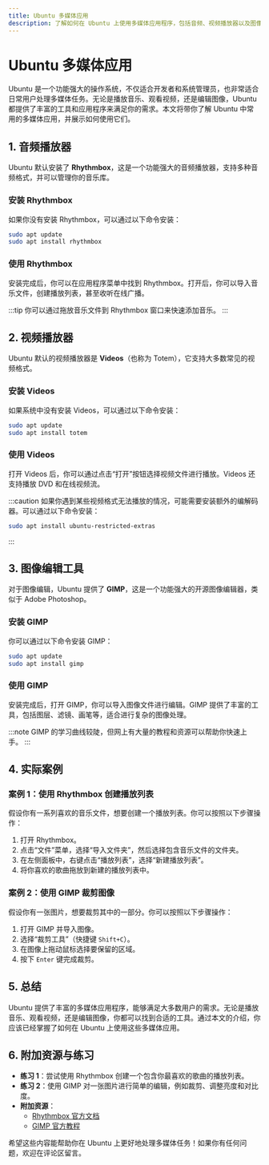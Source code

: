 ```yaml
---
title: Ubuntu 多媒体应用
description: 了解如何在 Ubuntu 上使用多媒体应用程序，包括音频、视频播放器以及图像编辑工具。适合初学者学习如何在 Ubuntu 桌面环境中处理多媒体任务。
---
```


# Ubuntu 多媒体应用

Ubuntu 是一个功能强大的操作系统，不仅适合开发者和系统管理员，也非常适合日常用户处理多媒体任务。无论是播放音乐、观看视频，还是编辑图像，Ubuntu 都提供了丰富的工具和应用程序来满足你的需求。本文将带你了解 Ubuntu 中常用的多媒体应用，并展示如何使用它们。

## 1. 音频播放器

Ubuntu 默认安装了 **Rhythmbox**，这是一个功能强大的音频播放器，支持多种音频格式，并可以管理你的音乐库。

### 安装 Rhythmbox

如果你没有安装 Rhythmbox，可以通过以下命令安装：

```bash
sudo apt update
sudo apt install rhythmbox
```

### 使用 Rhythmbox

安装完成后，你可以在应用程序菜单中找到 Rhythmbox。打开后，你可以导入音乐文件，创建播放列表，甚至收听在线广播。

:::tip
你可以通过拖放音乐文件到 Rhythmbox 窗口来快速添加音乐。
:::

## 2. 视频播放器

Ubuntu 默认的视频播放器是 **Videos**（也称为 Totem），它支持大多数常见的视频格式。

### 安装 Videos

如果系统中没有安装 Videos，可以通过以下命令安装：

```bash
sudo apt update
sudo apt install totem
```

### 使用 Videos

打开 Videos 后，你可以通过点击“打开”按钮选择视频文件进行播放。Videos 还支持播放 DVD 和在线视频流。

:::caution
如果你遇到某些视频格式无法播放的情况，可能需要安装额外的编解码器。可以通过以下命令安装：

```bash
sudo apt install ubuntu-restricted-extras
```
:::

## 3. 图像编辑工具

对于图像编辑，Ubuntu 提供了 **GIMP**，这是一个功能强大的开源图像编辑器，类似于 Adobe Photoshop。

### 安装 GIMP

你可以通过以下命令安装 GIMP：

```bash
sudo apt update
sudo apt install gimp
```

### 使用 GIMP

安装完成后，打开 GIMP，你可以导入图像文件进行编辑。GIMP 提供了丰富的工具，包括图层、滤镜、画笔等，适合进行复杂的图像处理。

:::note
GIMP 的学习曲线较陡，但网上有大量的教程和资源可以帮助你快速上手。
:::

## 4. 实际案例

### 案例 1：使用 Rhythmbox 创建播放列表

假设你有一系列喜欢的音乐文件，想要创建一个播放列表。你可以按照以下步骤操作：

1. 打开 Rhythmbox。
2. 点击“文件”菜单，选择“导入文件夹”，然后选择包含音乐文件的文件夹。
3. 在左侧面板中，右键点击“播放列表”，选择“新建播放列表”。
4. 将你喜欢的歌曲拖放到新建的播放列表中。

### 案例 2：使用 GIMP 裁剪图像

假设你有一张图片，想要裁剪其中的一部分。你可以按照以下步骤操作：

1. 打开 GIMP 并导入图像。
2. 选择“裁剪工具”（快捷键 `Shift+C`）。
3. 在图像上拖动鼠标选择要保留的区域。
4. 按下 `Enter` 键完成裁剪。

## 5. 总结

Ubuntu 提供了丰富的多媒体应用程序，能够满足大多数用户的需求。无论是播放音乐、观看视频，还是编辑图像，你都可以找到合适的工具。通过本文的介绍，你应该已经掌握了如何在 Ubuntu 上使用这些多媒体应用。

## 6. 附加资源与练习

- **练习 1**：尝试使用 Rhythmbox 创建一个包含你最喜欢的歌曲的播放列表。
- **练习 2**：使用 GIMP 对一张图片进行简单的编辑，例如裁剪、调整亮度和对比度。
- **附加资源**：
  - [Rhythmbox 官方文档](https://wiki.gnome.org/Apps/Rhythmbox)
  - [GIMP 官方教程](https://www.gimp.org/tutorials/)

希望这些内容能帮助你在 Ubuntu 上更好地处理多媒体任务！如果你有任何问题，欢迎在评论区留言。